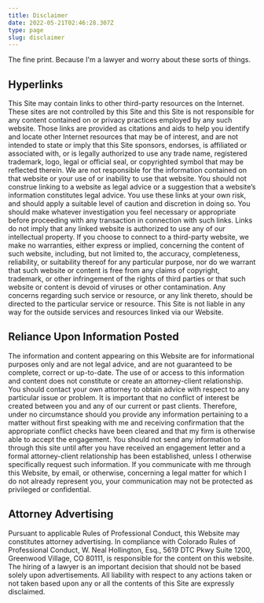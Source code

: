 ```yaml
---
title: Disclaimer
date: 2022-05-21T02:46:28.307Z
type: page
slug: disclaimer
---
```


The fine print. Because I'm a lawyer and worry about these sorts of things.

## Hyperlinks

This Site may contain links to other third-party resources on the Internet. These sites are not controlled by this Site and this Site is not responsible for any content contained on or privacy practices employed by any such website. Those links are provided as citations and aids to help you identify and locate other Internet resources that may be of interest, and are not intended to state or imply that this Site sponsors, endorses, is affiliated or associated with, or is legally authorized to use any trade name, registered trademark, logo, legal or official seal, or copyrighted symbol that may be reflected therein. We are not responsible for the information contained on that website or your use of or inability to use that website. You should not construe linking to a website as legal advice or a suggestion that a website’s information constitutes legal advice. You use these links at your own risk, and should apply a suitable level of caution and discretion in doing so. You should make whatever investigation you feel necessary or appropriate before proceeding with any transaction in connection with such links. Links do not imply that any linked website is authorized to use any of our intellectual property. If you choose to connect to a third-party website, we make no warranties, either express or implied, concerning the content of such website, including, but not limited to, the accuracy, completeness, reliability, or suitability thereof for any particular purpose, nor do we warrant that such website or content is free from any claims of copyright, trademark, or other infringement of the rights of third parties or that such website or content is devoid of viruses or other contamination. Any concerns regarding such service or resource, or any link thereto, should be directed to the particular service or resource. This Site is not liable in any way for the outside services and resources linked via our Website.

## Reliance Upon Information Posted

The information and content appearing on this Website are for informational purposes only and are not legal advice, and are not guaranteed to be complete, correct or up-to-date. The use of or access to this information and content does not constitute or create an attorney-client relationship. You should contact your own attorney to obtain advice with respect to any particular issue or problem. It is important that no conflict of interest be created between you and any of our current or past clients. Therefore, under no circumstance should you provide any information pertaining to a matter without first speaking with me and receiving confirmation that the appropriate conflict checks have been cleared and that my firm is otherwise able to accept the engagement. You should not send any information to through this site until after you have received an engagement letter and a formal attorney-client relationship has been established, unless I otherwise specifically request such information. If you communicate with me through this Website, by email, or otherwise, concerning a legal matter for which I do not already represent you, your communication may not be protected as privileged or confidential.

## Attorney Advertising

Pursuant to applicable Rules of Professional Conduct, this Website may constitutes attorney advertising. In compliance with Colorado Rules of Professional Conduct, W. Neal Hollington, Esq., 5619 DTC Pkwy Suite 1200, Greenwood Village, CO 80111, is responsible for the content on this website. The hiring of a lawyer is an important decision that should not be based solely upon advertisements. All liability with respect to any actions taken or not taken based upon any or all the contents of this Site are expressly disclaimed.